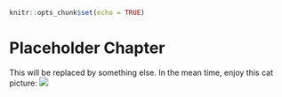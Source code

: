 ```r
knitr::opts_chunk$set(echo = TRUE)
```

# Placeholder Chapter

This will be replaced by something else. In the mean time, enjoy this cat picture:
![](images/dummy/catperson.jpg)